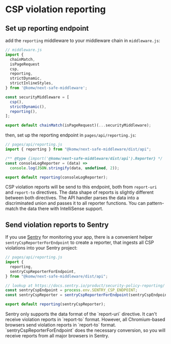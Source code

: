 
# CSP violation reporting

## Set up reporting endpoint

add the `reporting` middleware to your middleware chain in `middleware.js`:

```js
// middleware.js
import {
  chainMatch,
  isPageRequest
  csp,
  reporting,
  strictDynamic,
  strictInlineStyles,
} from '@komw/next-safe-middleware';

const securityMiddleware = [
  csp(),
  strictDynamic(),
  reporting(),
];

export default chainMatch(isPageRequest)(...securityMiddleware);
```

then, set up the reporting endpoint in `pages/api/reporting.js`:

```js
// pages/api/reporting.js
import { reporting } from "@komw/next-safe-middleware/dist/api";

/** @type {import('@komw/next-safe-middleware/dist/api').Reporter} */
const consoleLogReporter = (data) =>
  console.log(JSON.stringify(data, undefined, 2));

export default reporting(consoleLogReporter);
```

CSP violation reports will be send to this endpoint, both from `report-uri` and `report-to` directives. The data shape of reports is slightly different between both directives. The API handler parses the data into a discriminated union and passes it to all reporter functions. You can pattern-match the data there with IntelliSense support.

## Send violation reports to Sentry

If you use [Sentry](https://sentry.io) for monitoring your app, there is a convenient helper `sentryCspReporterForEndpoint` to create a reporter, that ingests all CSP violations into your Sentry project:

```jsx
// pages/api/reporting.js
import {
  reporting,
  sentryCspReporterForEndpoint,
} from "@komw/next-safe-middleware/dist/api";

// lookup at https://docs.sentry.io/product/security-policy-reporting/
const sentryCspEndpoint = process.env.SENTRY_CSP_ENDPOINT;
const sentryCspReporter = sentryCspReporterForEndpoint(sentryCspEndpoint);

export default reporting(sentryCspReporter);
```

<Callout emoji="💡">
  Sentry only supports the data format of the `report-uri` directive. It can't
  receive violation reports in `report-to` format. However, all Chromium-based
  browsers send violation reports in `report-to` format.
  `sentryCspReporterForEndpoint` does the necessary conversion, so you will
  receive reports from all major browsers in Sentry.
</Callout>
